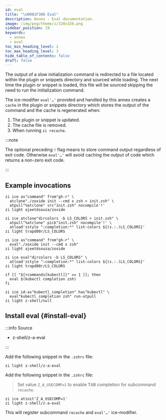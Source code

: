 ```yaml
---
id: eval
title: "\U0001F300 Eval"
description: Annex - Eval documentation.
image: /img/png/theme/z/320x320.png
sidebar_position: 19
keywords:
  - annex
  - eval
toc_min_heading_level: 2
toc_max_heading_level: 3
hide_table_of_contents: false
draft: false
---
```


<!-- @format -->

<!-- TODO: Add image/video/code examples -->


The output of a slow initialization command is redirected to a file located within the plugin or snippets directory and sourced while loading. The next time the plugin or snippet is loaded, this file will be sourced skipping the need to run the initialization command.

The ice-modifier `eval'…'` provided and handled by this annex creates a `cache` in the plugin or snippets directory which stores the output of the command and the cache is regenerated when:

1. The plugin or snippet is updated.
2. The cache file is removed.
3. When running `zi recache`.

:::note

The optional preceding `!` flag means to store command output regardless of exit code. Otherwise `eval'…'` will avoid caching the output of code which returns a non-zero exit code.

:::

## Example invocations

<Tabs>
<TabItem value="no-eval+zi" label="No Eval + Zi" default>

```shell showLineNumbers
zi ice as"command" from"gh-r" \
  atclone"./zoxide init --cmd x zsh > init.zsh" \
  atpull"%atclone" src"init.zsh" nocompile'!'
zi light ajeetdsouza/zoxide
```

```shell showLineNumbers
zi ice atclone"dircolors -b LS_COLORS > init.zsh" \
  atpull"%atclone" pick"init.zsh" nocompile'!' \
  atload'zstyle ":completion:*" list-colors ${(s.:.)LS_COLORS}'
zi light trapd00r/LS_COLORS
```

</TabItem>
<TabItem value="eval+zi" label="Eval + Zi">

```shell {2} showLineNumbers
zi ice as"command" from"gh-r" \
  eval"./zoxide init --cmd x zsh"
zi light ajeetdsouza/zoxide
```

```shell {1} showLineNumbers
zi ice eval"dircolors -b LS_COLORS" \
  atload'zstyle ":completion:*" list-colors ${(s.:.)LS_COLORS}'
zi light trapd00r/LS_COLORS
```

</TabItem>
</Tabs>
<Tabs>
<TabItem value="no-zi-eval" label="No Zi + Eval">

```shell showLineNumbers
if [[ "${+commands[kubectl]}" == 1 ]]; then
  eval $(kubectl completion zsh)
fi
```

</TabItem>
<TabItem value="zi+eval" label="Zi + Eval">

```shell {2} showLineNumbers
zi ice id-as"kubectl_completion" has"kubectl" \
  eval"kubectl completion zsh" run-atpull
zi light z-shell/null
```

</TabItem>
</Tabs>

## Install eval {#install-eval}

:::info Source

- <Link className='github-link' href='https://github.com/z-shell/z-a-eval'>
    z-shell/z-a-eval
  </Link>

:::

<Tabs>
<TabItem value="default" label="Default" default>

Add the following snippet in the `.zshrc` file:

```shell
zi light z-shell/z-a-eval
```

</TabItem>
<TabItem value="tab-completion" label="Enable Completion">

Add the following snippet in the `.zshrc` file:

> Set value `Z_A_USECOMP=1` to enable <kbd>TAB</kbd> completion for subcommand `recache`.

```shell showLineNumbers
zi ice atinit'Z_A_USECOMP=1'
zi light z-shell/z-a-eval
```

</TabItem>
</Tabs>

This will register subcommand `recache` and `eval'…'` ice-modifier.
